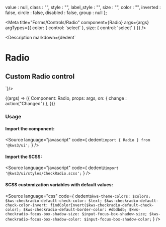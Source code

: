 
  value : null,
  class : "",
  style : "",
  label_style : "",
  size : "",
  color : "",
  inverted : false,
  circle : false,
  disabled : false,
  group : null
};


<Version />

<Meta
  title="Forms/Controls/Radio"
  component={Radio}
  args={args}
  argTypes={{
    color: {
      control: 'select'
    },
    size: {
      control: 'select'
    }
  }}
/>

<Description markdown={dedent`
# Radio
## Custom Radio control
`}/>

<Canvas>
  <Story
  name="Radio"
  args={args}
  >
  {(args) => ({
    Component: Radio,
    props: args,
    on: {
      change : action("Changed")
    },
  })}
  </Story>
</Canvas>

<ArgsTable story="Radio" />

### Usage
#### Import the component:
<Source
  language="javascript"
  code={
    dedent`import { Radio } from '@kws3/ui';`
  }
/>

#### Import the SCSS:
<Source
  language="javascript"
  code={
    dedent`@import '@kws3/ui/styles/CheckRadio.scss';`
  }
/>

#### SCSS customization variables with default values:
<Source
  language="css"
  code={
    dedent`
    $kws-theme-colors: $colors;
    $kws-checkradio-default-check-color: $text;
    $kws-checkradio-default-check-color-invert: findColorInvert($kws-checkradio-default-check-color);
    $kws-checkradio-default-border-color: #dbdbdb;
    $kws-checkradio-focus-box-shadow-size: $input-focus-box-shadow-size;
    $kws-checkradio-focus-box-shadow-color: $input-focus-box-shadow-color;
    `
  }
/>
